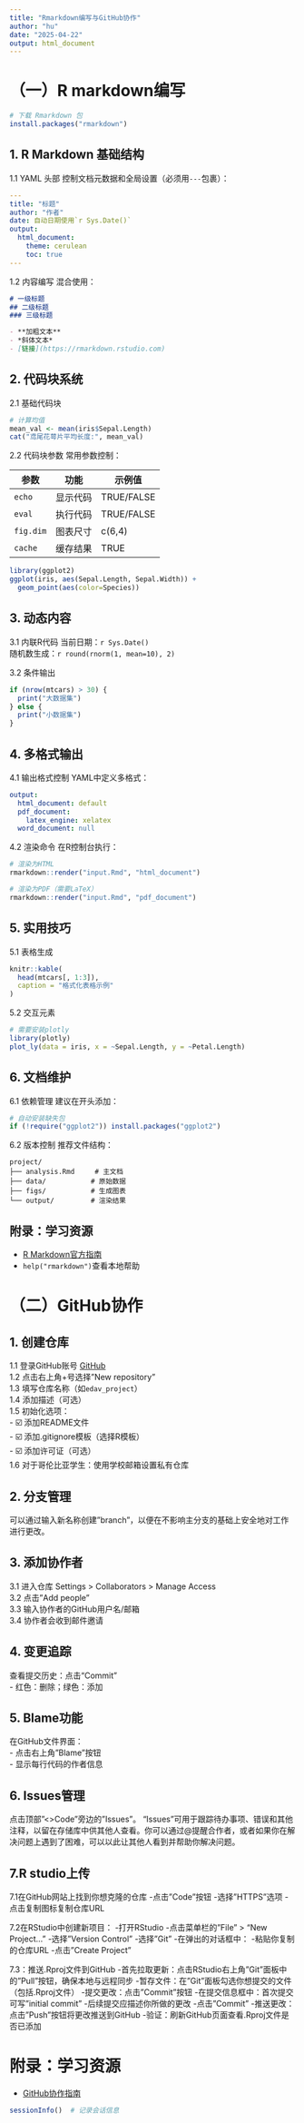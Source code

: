 ```yaml
---
title: "Rmarkdown编写与GitHub协作"
author: "hu"
date: "2025-04-22"
output: html_document
---
```


# （一）R markdown编写

```r
# 下载 Rmarkdown 包
install.packages("rmarkdown")
```

## 1. R Markdown 基础结构

1.1 YAML 头部
控制文档元数据和全局设置（必须用`---`包裹）：
```yaml
---
title: "标题"
author: "作者"
date: 自动日期使用`r Sys.Date()`
output: 
  html_document: 
    theme: cerulean
    toc: true
---
```

1.2 内容编写
混合使用：

```markdown
# 一级标题
## 二级标题
### 三级标题

- **加粗文本**
- *斜体文本*
- [链接](https://rmarkdown.rstudio.com)
```

## 2. 代码块系统

2.1 基础代码块

```r
# 计算均值
mean_val <- mean(iris$Sepal.Length)
cat("鸢尾花萼片平均长度:", mean_val)
```

2.2 代码块参数
常用参数控制：

| 参数      | 功能                 | 示例值     |
|-----------|----------------------|------------|
| `echo`    | 显示代码             | TRUE/FALSE |
| `eval`    | 执行代码             | TRUE/FALSE |
| `fig.dim` | 图表尺寸             | c(6,4)     |
| `cache`   | 缓存结果             | TRUE       |

```r
library(ggplot2)
ggplot(iris, aes(Sepal.Length, Sepal.Width)) + 
  geom_point(aes(color=Species))
```

## 3. 动态内容

3.1 内联R代码
当前日期：`r Sys.Date()`  
随机数生成：`r round(rnorm(1, mean=10), 2)`

3.2 条件输出
```r
if (nrow(mtcars) > 30) {
  print("大数据集")
} else {
  print("小数据集")
}
```

## 4. 多格式输出

4.1 输出格式控制
YAML中定义多格式：
```yaml
output:
  html_document: default
  pdf_document:
    latex_engine: xelatex
  word_document: null
```

4.2 渲染命令
在R控制台执行：
```r
# 渲染为HTML
rmarkdown::render("input.Rmd", "html_document")

# 渲染为PDF（需要LaTeX）
rmarkdown::render("input.Rmd", "pdf_document")
```

## 5. 实用技巧

5.1 表格生成
```r
knitr::kable(
  head(mtcars[, 1:3]), 
  caption = "格式化表格示例"
)
```

5.2 交互元素
```r
# 需要安装plotly
library(plotly)
plot_ly(data = iris, x = ~Sepal.Length, y = ~Petal.Length)
```

## 6. 文档维护

6.1 依赖管理
建议在开头添加：
```r
# 自动安装缺失包
if (!require("ggplot2")) install.packages("ggplot2")
```

6.2 版本控制
推荐文件结构：
```
project/
├── analysis.Rmd     # 主文档
├── data/           # 原始数据
├── figs/           # 生成图表
└── output/         # 渲染结果
```

## 附录：学习资源
- [R Markdown官方指南](https://rmarkdown.rstudio.com)
- `help("rmarkdown")`查看本地帮助



# （二）GitHub协作


## 1. 创建仓库
1.1 登录GitHub账号 [GitHub]("https://github.com/")  
1.2 点击右上角+号选择"New repository"  
1.3 填写仓库名称（如`edav_project`）  
1.4 添加描述（可选）  
1.5 初始化选项：  
- ☑️ 添加README文件  
- ☑️ 添加.gitignore模板（选择R模板）  
- ☑️ 添加许可证（可选）  
1.6 对于哥伦比亚学生：使用学校邮箱设置私有仓库  

## 2. 分支管理
可以通过输入新名称创建"branch"，以便在不影响主分支的基础上安全地对工作进行更改。

## 3. 添加协作者
3.1 进入仓库 Settings > Collaborators > Manage Access  
3.2 点击"Add people"  
3.3 输入协作者的GitHub用户名/邮箱  
3.4 协作者会收到邮件邀请  

## 4. 变更追踪
查看提交历史：点击“Commit"  
- 红色：删除；绿色：添加

## 5. Blame功能
在GitHub文件界面：  
- 点击右上角"Blame"按钮  
- 显示每行代码的作者信息

## 6. Issues管理
点击顶部"<>Code"旁边的"Issues"。
"Issues"可用于跟踪待办事项、错误和其他注释，以留在存储库中供其他人查看。你可以通过@提醒合作者，或者如果你在解决问题上遇到了困难，可以以此让其他人看到并帮助你解决问题。

## 7.R studio上传

7.1在GitHub网站上找到你想克隆的仓库
-点击"Code"按钮
-选择"HTTPS"选项
-点击复制图标复制仓库URL

7.2在RStudio中创建新项目：
-打开RStudio
-点击菜单栏的"File" > "New Project..."
-选择"Version Control"
-选择"Git"
-在弹出的对话框中：
-粘贴你复制的仓库URL
-点击"Create Project"

7.3：推送.Rproj文件到GitHub
-首先拉取更新：点击RStudio右上角"Git"面板中的"Pull"按钮，确保本地与远程同步
-暂存文件：在"Git"面板勾选你想提交的文件（包括.Rproj文件）
-提交更改：点击"Commit"按钮
-在提交信息框中：首次提交可写"initial commit"
-后续提交应描述你所做的更改
-点击"Commit"
-推送更改：点击"Push"按钮将更改推送到GitHub
-验证：刷新GitHub页面查看.Rproj文件是否已添加


# 附录：学习资源
- [GitHub协作指南](https://jtr13.github.io/cc21/collaborating-on-rstudio-with-github.html)

```r
sessionInfo()  # 记录会话信息
```
